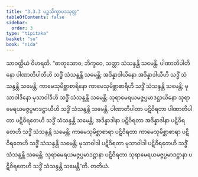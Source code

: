 ```yaml
---
title: "3.3.3 ပဉ္စသိက္ခာပဒသုတ္တ"
tableOfContents: false
sidebar:
  order: 3
type: "tipitaka"
basket: "su"
book: "nida"
---
```



<DynamicBreadcrumb />

<Division number="109" book="nida">

<Paragraph number="768" book="nida">
သာဝတ္ထိယံ ဝိဟရတိ. “ဓာတုသောဝ, ဘိက္ခဝေ, သတ္တာ သံသန္ဒန္တိ သမေန္တိ. ပါဏာတိပါတိနော ပါဏာတိပါတီဟိ သဒ္ဓိံ သံသန္ဒန္တိ သမေန္တိ; အဒိန္နာဒါယိနော အဒိန္နာဒါယီဟိ သဒ္ဓိံ သံသန္ဒန္တိ သမေန္တိ; ကာမေသုမိစ္ဆာစာရိနော ကာမေသုမိစ္ဆာစာရီဟိ သဒ္ဓိံ သံသန္ဒန္တိ သမေန္တိ; မုသာဝါဒိနော မုသာဝါဒီဟိ သဒ္ဓိံ သံသန္ဒန္တိ သမေန္တိ; သုရာမေရယမဇ္ဇပ္ပမာဒဋ္ဌာယိနော သုရာမေရယမဇ္ဇပ္ပမာဒဋ္ဌာယီဟိ သဒ္ဓိံ သံသန္ဒန္တိ သမေန္တိ.
</Paragraph>

<Paragraph number="769" book="nida">
ပါဏာတိပါတာ ပဋိဝိရတာ ပါဏာတိပါတာ ပဋိဝိရတေဟိ သဒ္ဓိံ သံသန္ဒန္တိ သမေန္တိ; အဒိန္နာဒါနာ ပဋိဝိရတာ အဒိန္နာဒါနာ ပဋိဝိရတေဟိ သဒ္ဓိံ သံသန္ဒန္တိ သမေန္တိ; ကာမေသုမိစ္ဆာစာရာ ပဋိဝိရတာ ကာမေသုမိစ္ဆာစာရာ ပဋိဝိရတေဟိ သဒ္ဓိံ သံသန္ဒန္တိ သမေန္တိ; မုသာဝါဒါ ပဋိဝိရတာ မုသာဝါဒါ ပဋိဝိရတေဟိ သဒ္ဓိံ သံသန္ဒန္တိ သမေန္တိ; သုရာမေရယမဇ္ဇပ္ပမာဒဋ္ဌာနာ ပဋိဝိရတာ သုရာမေရယမဇ္ဇပ္ပမာဒဋ္ဌာနာ ပဋိဝိရတေဟိ သဒ္ဓိံ သံသန္ဒန္တိ သမေန္တီ”တိ.

</Paragraph>
</Division>

<Paragraph number="770" type="center" book="nida">
တတိယံ.
</Paragraph>